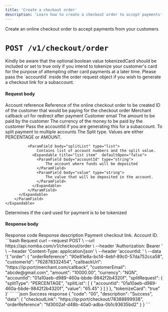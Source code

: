 ```yaml
---
title: 'Create a checkout order'
description: 'Learn how to create a checkout order to accept payments'
---
```


<Card title="Create a checkout order" icon="money-bill"
href="/nomba-api-reference/online-checkout/create-an-online-checkout-order">
  Create an online checkout order to accept payments from your customers
</Card>

# `POST /v1/checkout/order`

<Note>
Kindly be aware that the optional boolean value tokenizedCard should be included or set to true only if you intend to tokenize your customer's card for the purpose of attempting other card payments at a later time.
</Note>

<Tip>
Please pass the `accountId` inside the order request object if you wish to generate a checkout link for a subaccount.
</Tip>

#### Request body

<ParamField body="order" type="object" required>
    Account reference
    <Expandable title="object"  defaultOpen="true">
        <ParamField body="orderReference" type="string">
            Reference of the online checkout order to be created
        </ParamField>
        <ParamField body="customerId" type="string">
            ID of the customer that would be paying for the checkout order
        </ParamField>
        <ParamField body="callbackUrl" type="string" required>
            Merchant callback url for redirect after payment
        </ParamField>
        <ParamField body="customerEmail" type="string" required>
            Customer email
        </ParamField>
        <ParamField body="amount" type="number" required>
            The amount to be paid by the customer
        </ParamField>
        <ParamField body="currency" type="string" required>
            The currency of the money to be paid by the customer
        </ParamField>
        <ParamField body="accountId" type="string">
            Pass the accountId if you are generating this for a subaccount.
        </ParamField>
        <ParamField body="splitRequest" type="object">
            To split payment to multiple accounts
          <Expandable title="object"  defaultOpen="false">
              <ParamField body="splitType" type="string">
                  The Split type. Values are either PERCENTAGE or AMOUNT.
              </ParamField>

              <ParamField body="splitList" type="list">
                  Contains list of account numbers and the split value.
                <Expandable title="list item"  defaultOpen="false">
                  <ParamField body="accountId" type="string">
                      The account where funds will be deposited
                  </ParamField>
                  <ParamField body="value" type="string">
                      The value that will be deposited in the account.
                  </ParamField>
                </Expandable>
              </ParamField>
          </Expandable>
        </ParamField>
    </Expandable>
</ParamField>

<ParamField body="tokenizedCard" type="boolean">
  Determines if the card used for payment is to be tokenized
</ParamField>


#### Response body

<ResponseField name="code" type="string" required>
  Response code
</ResponseField>

<ResponseField name="description" type="string" required>
  Response description
</ResponseField>

<ResponseField name="data" type="object">
  <Expandable title="object"  defaultOpen="true">
    <ResponseField name="checkoutLink" type="string" required>
      Payment checkout link.
    </ResponseField>
    <ResponseField name="orderReference" type="string" required>
      Account ID.
    </ResponseField>
    
  </Expandable>
</ResponseField>

<RequestExample>
```bash Request
curl --request POST \
  --url https://api.nomba.com/v1/checkout/order \
  --header 'Authorization: Bearer <token>' \
  --header 'Content-Type: application/json' \
  --header 'accountId: <accountid>' \
  --data '{
"order": {
    "orderReference": "90e81e8a-bc14-4ebf-89c0-57da752cca58",
    "customerId": "762878332454",
    "callbackUrl": "https://ip:port/merchant.com/callback",
    "customerEmail": "abcde@gmail.com",
    "amount": "10000.00",
    "currency": "NGN",
    "accountId": "01a10aeb-d989-460a-bbde-9842f2b4320f",
    "splitRequest": {
      "splitType": "PERCENTAGE",
      "splitList": [
        {
          "accountId": "01a10aeb-d989-460a-bbde-9842f2b4320f",
          "value": "65.45"
        }
      ]
    }
  },
  "tokenizeCard": "true"
}'
```
</RequestExample>

<ResponseExample>
```json Success response
{
  "code": "00",
  "description": "Success",
  "data": 
  {
    "checkoutLink": "https://ip:port/checkout/78388899938",
    "orderReference": "fd3002af-d48b-40a0-adba-0b1c93635bd2"
  }
}
```
</ResponseExample>